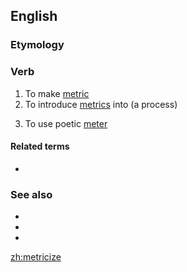 ==English==

===Etymology===
{{suffix|metric|ize|lang=en}}

===Verb===
{{en-verb|metriciz}}

# To make [[metric]]
# To introduce [[metrics]] into (a process)
# {{label|en|poetry}} To use poetic [[meter]]

====Related terms====
* {{l|en|metricization}}

===See also===
* {{l|en|metrify}}
* {{l|en|metricate}}
* {{l|en|metrification}}

[[zh:metricize]]